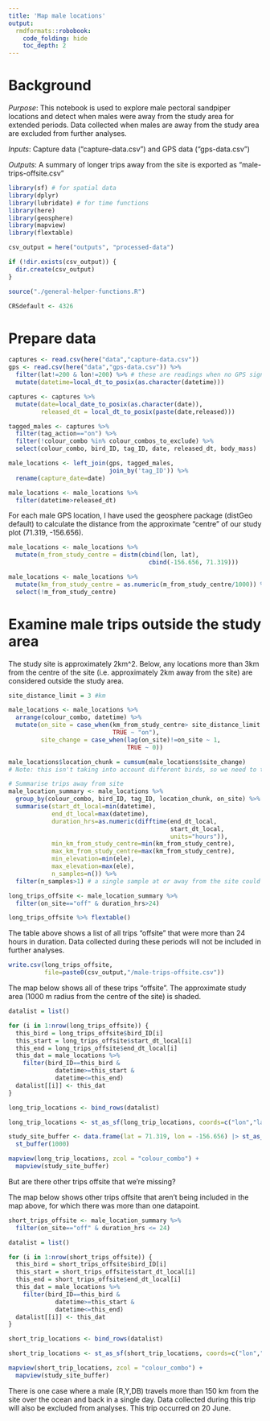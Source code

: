 ```yaml
---
title: 'Map male locations'
output: 
  rmdformats::robobook:
    code_folding: hide
    toc_depth: 2
---
```


# Background

*Purpose*: This notebook is used to explore male pectoral sandpiper locations and detect when males were away from the study area for extended periods. Data collected when males are away from the study area are excluded from further analyses.

*Inputs*: Capture data ("capture-data.csv") and GPS data ("gps-data.csv")

*Outputs*: A summary of longer trips away from the site is exported as "male-trips-offsite.csv"

```r
library(sf) # for spatial data
library(dplyr)
library(lubridate) # for time functions
library(here)
library(geosphere)
library(mapview)
library(flextable)

csv_output = here("outputs", "processed-data")

if (!dir.exists(csv_output)) {
  dir.create(csv_output)
}

source("./general-helper-functions.R")

CRSdefault <- 4326
```

# Prepare data

```r
captures <- read.csv(here("data","capture-data.csv"))
gps <- read.csv(here("data","gps-data.csv")) %>%
  filter(lat!=200 & lon!=200) %>% # these are readings when no GPS signal available
  mutate(datetime=local_dt_to_posix(as.character(datetime)))

captures <- captures %>%
  mutate(date=local_date_to_posix(as.character(date)),
         released_dt = local_dt_to_posix(paste(date,released)))
```

```r
tagged_males <- captures %>%
  filter(tag_action=="on") %>% 
  filter(!colour_combo %in% colour_combos_to_exclude) %>%
  select(colour_combo, bird_ID, tag_ID, date, released_dt, body_mass)
```

```r
male_locations <- left_join(gps, tagged_males, 
                            join_by('tag_ID')) %>%
  rename(capture_date=date)

male_locations <- male_locations %>%
  filter(datetime>released_dt)
```

For each male GPS location, I have used the geosphere package (distGeo default) to calculate the distance from the approximate "centre" of our study plot (71.319, -156.656). 

```r
male_locations <- male_locations %>%
  mutate(m_from_study_centre = distm(cbind(lon, lat),
                                       cbind(-156.656, 71.319)))

male_locations <- male_locations %>%
  mutate(km_from_study_centre = as.numeric(m_from_study_centre/1000)) %>%
  select(!m_from_study_centre)
```

# Examine male trips outside the study area

The study site is approximately 2km^2. Below, any locations more than 3km from the centre of the site (i.e. approximately 2km away from the site) are considered outside the study area.  

```r
site_distance_limit = 3 #km
```

```r
male_locations <- male_locations %>%
  arrange(colour_combo, datetime) %>%
  mutate(on_site = case_when(km_from_study_centre> site_distance_limit ~ "off",
                             TRUE ~ "on"),
         site_change = case_when(lag(on_site)!=on_site ~ 1,
                                 TRUE ~ 0))

male_locations$location_chunk = cumsum(male_locations$site_change)
# Note: this isn't taking into account different birds, so we need to take that into account below

# Summarise trips away from site
male_location_summary <- male_locations %>%
  group_by(colour_combo, bird_ID, tag_ID, location_chunk, on_site) %>%
  summarise(start_dt_local=min(datetime),
            end_dt_local=max(datetime),
            duration_hrs=as.numeric(difftime(end_dt_local, 
                                             start_dt_local, 
                                             units="hours")),
            min_km_from_study_centre=min(km_from_study_centre),
            max_km_from_study_centre=max(km_from_study_centre),
            min_elevation=min(ele),
            max_elevation=max(ele),
            n_samples=n()) %>%
  filter(n_samples>1) # a single sample at or away from the site could just be an error; ignore

long_trips_offsite <- male_location_summary %>% 
  filter(on_site=="off" & duration_hrs>24)

long_trips_offsite %>% flextable()
```

The table above shows a list of all trips "offsite" that were more than 24 hours in duration. Data collected during these periods will not be included in further analyses.

```r
write.csv(long_trips_offsite, 
          file=paste0(csv_output,"/male-trips-offsite.csv"))
```

The map below shows all of these trips "offsite". The approximate study area (1000 m radius from the centre of the site) is shaded.

```r
datalist = list()

for (i in 1:nrow(long_trips_offsite)) {
  this_bird = long_trips_offsite$bird_ID[i]
  this_start = long_trips_offsite$start_dt_local[i]
  this_end = long_trips_offsite$end_dt_local[i]
  this_dat = male_locations %>%
    filter(bird_ID==this_bird &
             datetime>=this_start &
             datetime<=this_end)
  datalist[[i]] <- this_dat
}

long_trip_locations <- bind_rows(datalist)

long_trip_locations <- st_as_sf(long_trip_locations, coords=c("lon","lat"), crs=CRSdefault)
```

```r
study_site_buffer <- data.frame(lat = 71.319, lon = -156.656) |> st_as_sf(coords = c("lon", "lat"), crs=CRSdefault) |>
  st_buffer(1000)
```

```r
mapview(long_trip_locations, zcol = "colour_combo") +
  mapview(study_site_buffer)
```

But are there other trips offsite that we're missing?

The map below shows other trips offsite that aren't being included in the map above, for which there was more than one datapoint.

```r
short_trips_offsite <- male_location_summary %>% 
  filter(on_site=="off" & duration_hrs <= 24)

datalist = list()

for (i in 1:nrow(short_trips_offsite)) {
  this_bird = short_trips_offsite$bird_ID[i]
  this_start = short_trips_offsite$start_dt_local[i]
  this_end = short_trips_offsite$end_dt_local[i]
  this_dat = male_locations %>%
    filter(bird_ID==this_bird &
             datetime>=this_start &
             datetime<=this_end)
  datalist[[i]] <- this_dat
}

short_trip_locations <- bind_rows(datalist)

short_trip_locations <- st_as_sf(short_trip_locations, coords=c("lon","lat"), crs=CRSdefault)
```

```r
mapview(short_trip_locations, zcol = "colour_combo") +
  mapview(study_site_buffer)
```

There is one case where a male (R,Y,DB) travels more than 150 km from the site over the ocean and back in a single day. Data collected during this trip will also be excluded from analyses. This trip occurred on 20 June.

